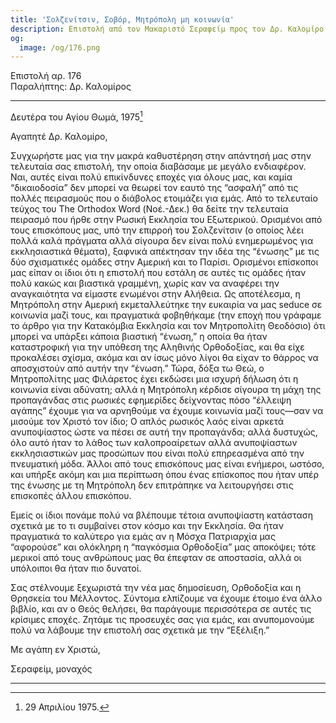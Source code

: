 ```yaml
---
title: 'Σολζενίτσιν, Σοβόρ, Μητρόπολη μη κοινωνία'
description: Επιστολή από τον Μακαριστό Σεραφείμ προς τον Δρ. Καλομίρο.
og:
  image: /og/176.png
---
```


<div style={{textAlign:'right', fontFamily:'monospace'}}>Επιστολή αρ. 176</div>
<div style={{textAlign:'left', fontFamily:'monospace'}}>Παραλήπτης: Δρ. Καλομίρος</div>

---

Δευτέρα του Αγίου Θωμά, 1975[^1]

Αγαπητέ Δρ. Καλομίρο,

Συγχωρήστε μας για την μακρά καθυστέρηση στην απάντησή μας στην τελευταία σας επιστολή, την οποία διαβάσαμε με μεγάλο ενδιαφέρον. Ναι, αυτές είναι πολύ επικίνδυνες εποχές για όλους μας, και καμία “δικαιοδοσία” δεν μπορεί να θεωρεί τον εαυτό της “ασφαλή” από τις πολλές πειρασμούς που ο διάβολος ετοιμάζει για εμάς. Από το τελευταίο τεύχος του The Orthodox Word (Νοέ.-Δεκ.) θα δείτε την τελευταία πειρασμό που ήρθε στην Ρωσική Εκκλησία του Εξωτερικού. Ορισμένοι από τους επισκόπους μας, υπό την επιρροή του Σολζενίτσιν (ο οποίος λέει πολλά καλά πράγματα αλλά σίγουρα δεν είναι πολύ ενημερωμένος για εκκλησιαστικά θέματα), ξαφνικά απέκτησαν την ιδέα της “ένωσης” με τις δύο σχισματικές ομάδες στην Αμερική και το Παρίσι. Ορισμένοι επίσκοποι μας είπαν οι ίδιοι ότι η επιστολή που εστάλη σε αυτές τις ομάδες ήταν πολύ κακώς και βιαστικά γραμμένη, χωρίς καν να αναφέρει την αναγκαιότητα να είμαστε ενωμένοι στην Αλήθεια. Ως αποτέλεσμα, η Μητρόπολη στην Αμερική εκμεταλλεύτηκε την ευκαιρία να μας seduce σε κοινωνία μαζί τους, και πραγματικά φοβηθήκαμε (την εποχή που γράφαμε το άρθρο για την Κατακόμβια Εκκλησία και τον Μητροπολίτη Θεοδόσιο) ότι μπορεί να υπάρξει κάποια βιαστική “ένωση,” η οποία θα ήταν καταστροφική για την υπόθεση της Αληθινής Ορθοδοξίας, και θα είχε προκαλέσει σχίσμα, ακόμα και αν ίσως μόνο λίγοι θα είχαν το θάρρος να αποσχιστούν από αυτήν την “ένωση.” Τώρα, δόξα τω Θεώ, ο Μητροπολίτης μας Φιλάρετος έχει εκδώσει μια ισχυρή δήλωση ότι η κοινωνία είναι αδύνατη; αλλά η Μητρόπολη κέρδισε σίγουρα τη μάχη της προπαγάνδας στις ρωσικές εφημερίδες δείχνοντας πόσο “έλλειψη αγάπης” έχουμε για να αρνηθούμε να έχουμε κοινωνία μαζί τους—σαν να μισούμε τον Χριστό τον ίδιο; Ο απλός ρωσικός λαός είναι αρκετά ανυποψίαστος ώστε να πέσει σε αυτή την προπαγάνδα; αλλά δυστυχώς, όλο αυτό ήταν το λάθος των καλοπροαίρετων αλλά ανυποψίαστων εκκλησιαστικών μας προσώπων που είναι πολύ επηρεασμένα από την πνευματική μόδα. Άλλοι από τους επισκόπους μας είναι ενήμεροι, ωστόσο, και υπήρξε ακόμη και μια περίπτωση όπου ένας επίσκοπος που ήταν υπέρ της ένωσης με τη Μητρόπολη δεν επιτράπηκε να λειτουργήσει στις επισκοπές άλλου επισκόπου.

Εμείς οι ίδιοι πονάμε πολύ να βλέπουμε τέτοια ανυποψίαστη κατάσταση σχετικά με το τι συμβαίνει στον κόσμο και την Εκκλησία. Θα ήταν πραγματικά το καλύτερο για εμάς αν η Μόσχα Πατριαρχία μας “αφορούσε” και ολόκληρη η “παγκόσμια Ορθοδοξία” μας αποκόψει; τότε μερικοί από τους ανθρώπους μας θα έπεφταν σε αποστασία, αλλά οι υπόλοιποι θα ήταν πιο δυνατοί.

Σας στέλνουμε ξεχωριστά την νέα μας δημοσίευση, Ορθοδοξία και η Θρησκεία του Μέλλοντος. Σύντομα ελπίζουμε να έχουμε έτοιμο ένα άλλο βιβλίο, και αν ο Θεός θελήσει, θα παράγουμε περισσότερα σε αυτές τις κρίσιμες εποχές. Ζητάμε τις προσευχές σας για εμάς, και ανυπομονούμε πολύ να λάβουμε την επιστολή σας σχετικά με την “Εξέλιξη.”

Με αγάπη εν Χριστώ,

Σεραφείμ, μοναχός

---

[^1]: 29 Απριλίου 1975.